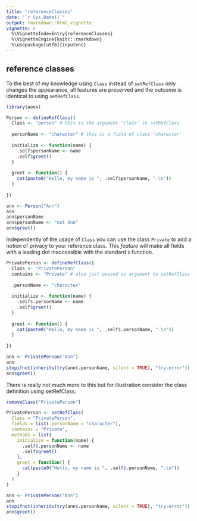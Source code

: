 ```yaml
---
title: "referenceClasses"
date: "`r Sys.Date()`"
output: rmarkdown::html_vignette
vignette: >
  %\VignetteIndexEntry{referenceClasses}
  %\VignetteEngine{knitr::rmarkdown}
  %\usepackage[utf8]{inputenc}
---
```


## reference classes

To the best of my knowledge using `Class` instead of `setRefClass` only changes the appearance, all features are preserved and the outcome is identical to using `setRefClass`. 

```r
library(aoos)

Person <- defineRefClass({
  Class <- "person" # this is the argument 'Class' in setRefClass
  
  personName <- "character" # this is a field of class 'character'
  
  initialize <- function(name) {
    .self$personName <- name
    .self$greet()
  }
  
  greet <- function() {
    cat(paste0("Hello, my name is ", .self$personName, ".\n"))
  }
  
})

ann <- Person("Ann")
ann
ann$personName
ann$personName <- "not Ann"
ann$greet()
```

Independently of the usage of `Class` you can use the class `Private` to add a notion of privacy to your reference class. This *feature* will make all fields with a leading dot inaccessible with the standard `$` function.

```r
PrivatePerson <- defineRefClass({
  Class <- "PrivatePerson"
  contains <- "Private" # also just passed as argument to setRefClass
  
  .personName <- "character"
  
  initialize <- function(name) {
    .self$.personName <- name
    .self$greet()
  }
  
  greet <- function() {
    cat(paste0("Hello, my name is ", .self$.personName, ".\n"))
  }
  
})

ann <- PrivatePerson("Ann")
ann
stopifnot(inherits(try(ann$.personName, silent = TRUE), "try-error"))
ann$greet()
```

There is really not much more to this but for illustration consider the class definition using setRefClass:

```r
removeClass("PrivatePerson")

PrivatePerson <- setRefClass(
  Class = "PrivatePerson", 
  fields = list(.personName = "character"),
  contains = "Private",
  methods = list(
    initialize = function(name) {
      .self$.personName <- name
      .self$greet()
    },
    greet = function() {
      cat(paste0("Hello, my name is ", .self$.personName, ".\n"))
    }
  )
)

ann <- PrivatePerson("Ann")
ann
stopifnot(inherits(try(ann$.personName, silent = TRUE), "try-error"))
ann$greet()
```

